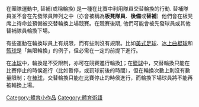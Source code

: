 {{multiple issues|
{{expand|time=2016-11-05T04:59:50+00:00}}
{{refimprove|time=2016-11-05T04:59:50+00:00}}
{{unreferenced|time=2016-11-05T04:59:50+00:00}}
}}
在團隊運動中, 替補(或稱輪換) 是一種在比賽中利用隊員交替輪換的行動.  替補隊員並不會在先發隊員陣列之中（亦會被稱為'''板凳隊員'''、'''後備'''或'''替補'''）他們會在板凳席上待命並預備被交替輪換上場競賽。在競賽後期, 他們可能會被先發球員或其他替補隊員輪換下場。

有些運動在輪換球員上有規限，而有些則沒有規限。比如[[美式足球|美式足球]]、[[冰上曲棍球|冰上曲棍球]]和[[籃球|籃球]]是「無限輪換」的例子，但必需在一定的前提下進行。

在[[冰球|冰球]]中，輪換是不受限制，亦可在競賽進行輪換[https://web.archive.org/web/20160913120646/http://icehockey.isport.com/icehockey-guides/how-to-change-on-the-fly-in-ice-hockey 1]；在[[籃球|籃球]]中，交替輪換只能在比賽停止的時侯進行（比如暫停，或罰球前後的時間），但在輪換次數上則沒有數量限制；在[[棒球|棒球]]，交替輪換只能在比賽停止的時侯進行，而輪換下場球員將不能再被輪換上場。

[[Category:體育小作品|Category:體育小作品]]
[[Category:體育術語|Category:體育術語]]